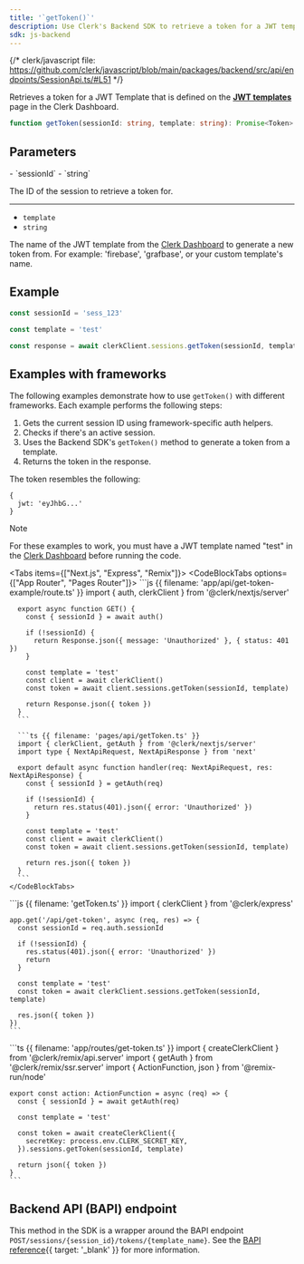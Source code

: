 ```yaml
---
title: '`getToken()`'
description: Use Clerk's Backend SDK to retrieve a token for a JWT template that is defined in the Clerk Dashboard.
sdk: js-backend
---
```


{/* clerk/javascript file: https://github.com/clerk/javascript/blob/main/packages/backend/src/api/endpoints/SessionApi.ts/#L51 */}

Retrieves a token for a JWT Template that is defined on the [**JWT templates**](https://dashboard.clerk.com/last-active?path=jwt-templates) page in the Clerk Dashboard.

```ts
function getToken(sessionId: string, template: string): Promise<Token>
```

## Parameters

<Properties>
  - `sessionId`
  - `string`

  The ID of the session to retrieve a token for.

  ---

  - `template`
  - `string`

  The name of the JWT template from the [Clerk Dashboard](https://dashboard.clerk.com/last-active?path=jwt-templates) to generate a new token from. For example: 'firebase', 'grafbase', or your custom template's name.
</Properties>

## Example

<Include src="_partials/backend/usage" />

```js
const sessionId = 'sess_123'

const template = 'test'

const response = await clerkClient.sessions.getToken(sessionId, template)
```

## Examples with frameworks

The following examples demonstrate how to use `getToken()` with different frameworks. Each example performs the following steps:

1. Gets the current session ID using framework-specific auth helpers.
1. Checks if there's an active session.
1. Uses the Backend SDK's `getToken()` method to generate a token from a template.
1. Returns the token in the response.

The token resembles the following:

```
{
  jwt: 'eyJhbG...'
}
```

> [!NOTE]
> For these examples to work, you must have a JWT template named "test" in the [Clerk Dashboard](https://dashboard.clerk.com/last-active?path=jwt-templates) before running the code.

<Tabs items={["Next.js", "Express", "Remix"]}>
  <Tab>
    <CodeBlockTabs options={["App Router", "Pages Router"]}>
      ```js {{ filename: 'app/api/get-token-example/route.ts' }}
      import { auth, clerkClient } from '@clerk/nextjs/server'

      export async function GET() {
        const { sessionId } = await auth()

        if (!sessionId) {
          return Response.json({ message: 'Unauthorized' }, { status: 401 })
        }

        const template = 'test'
        const client = await clerkClient()
        const token = await client.sessions.getToken(sessionId, template)

        return Response.json({ token })
      }
      ```

      ```ts {{ filename: 'pages/api/getToken.ts' }}
      import { clerkClient, getAuth } from '@clerk/nextjs/server'
      import type { NextApiRequest, NextApiResponse } from 'next'

      export default async function handler(req: NextApiRequest, res: NextApiResponse) {
        const { sessionId } = getAuth(req)

        if (!sessionId) {
          return res.status(401).json({ error: 'Unauthorized' })
        }

        const template = 'test'
        const client = await clerkClient()
        const token = await client.sessions.getToken(sessionId, template)

        return res.json({ token })
      }
      ```
    </CodeBlockTabs>
  </Tab>

  <Tab>
    ```js {{ filename: 'getToken.ts' }}
    import { clerkClient } from '@clerk/express'

    app.get('/api/get-token', async (req, res) => {
      const sessionId = req.auth.sessionId

      if (!sessionId) {
        res.status(401).json({ error: 'Unauthorized' })
        return
      }

      const template = 'test'
      const token = await clerkClient.sessions.getToken(sessionId, template)

      res.json({ token })
    })
    ```
  </Tab>

  <Tab>
    ```ts {{ filename: 'app/routes/get-token.ts' }}
    import { createClerkClient } from '@clerk/remix/api.server'
    import { getAuth } from '@clerk/remix/ssr.server'
    import { ActionFunction, json } from '@remix-run/node'

    export const action: ActionFunction = async (req) => {
      const { sessionId } = await getAuth(req)

      const template = 'test'

      const token = await createClerkClient({
        secretKey: process.env.CLERK_SECRET_KEY,
      }).sessions.getToken(sessionId, template)

      return json({ token })
    }
    ```
  </Tab>
</Tabs>

## Backend API (BAPI) endpoint

This method in the SDK is a wrapper around the BAPI endpoint `POST/sessions/{session_id}/tokens/{template_name}`. See the [BAPI reference](/docs/references/backend-api/tag/Sessions#operation/CreateSessionTokenFromTemplate){{ target: '_blank' }} for more information.
